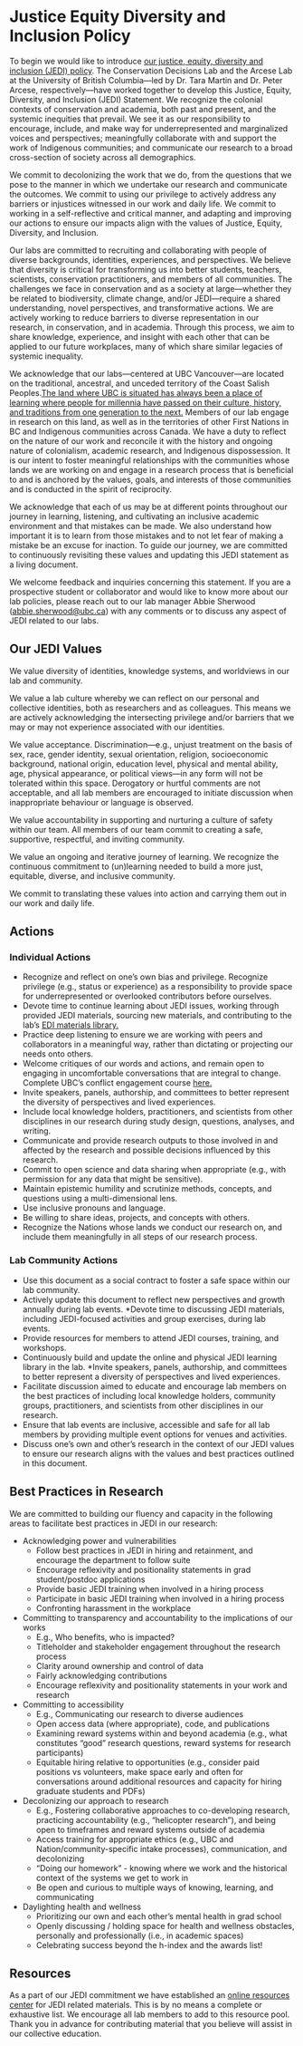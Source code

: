 # Justice Equity Diversity and Inclusion Policy {-#diversity}

To begin we would like to introduce [our justice, equity, diversity and inclusion (JEDI) policy](https://www.taramartin.org/equity-diversity-and-inclusion/). The Conservation Decisions Lab and the Arcese Lab at the University of British Columbia---led by Dr. Tara Martin and Dr. Peter Arcese, respectively---have worked together to develop this Justice, Equity, Diversity, and Inclusion (JEDI) Statement. We recognize the colonial contexts of conservation and academia, both past and present, and the systemic inequities that prevail. We see it as our responsibility to encourage, include, and make way for underrepresented and marginalized voices and perspectives; meaningfully collaborate with and support the work of Indigenous communities; and communicate our research to a broad cross-section of society across all demographics. 

We commit to decolonizing the work that we do, from the questions that we pose to the manner in which we undertake our research and communicate the outcomes. We commit to using our privilege to actively address any barriers or injustices witnessed in our work and daily life. We commit to working in a self-reflective and critical manner, and adapting and improving our actions to ensure our impacts align with the values of Justice, Equity, Diversity, and Inclusion.

Our labs are committed to recruiting and collaborating with people of diverse backgrounds, identities, experiences, and perspectives. We believe that diversity is critical for transforming us into better students, teachers, scientists, conservation practitioners, and members of all communities. The challenges we face in conservation and as a society at large—whether they be related to biodiversity, climate change, and/or JEDI—require a shared understanding, novel perspectives, and transformative actions. We are actively working to reduce barriers to diverse representation in our research, in conservation, and in academia. Through this process, we aim to share knowledge, experience, and insight with each other that can be applied to our future workplaces, many of which share similar legacies of systemic inequality. 

We acknowledge that our labs---centered at UBC Vancouver---are located on the traditional, ancestral, and unceded territory of the Coast Salish Peoples.[The land where UBC is situated has always been a place of learning where people for millennia have passed on their culture, history, and traditions from one generation to the next.](https://indigenous.ubc.ca/indigenous-engagement/musqueam-and-ubc/) Members of our lab engage in research on this land, as well as in the territories of other First Nations in BC and Indigenous communities across Canada. We have a duty to reflect on the nature of our work and reconcile it with the history and ongoing nature of colonialism, academic research, and Indigenous dispossession. It is our intent to foster meaningful relationships with the communities whose lands we are working on and engage in a research process that is beneficial to and is anchored by the values, goals, and interests of those communities and is conducted in the spirit of reciprocity.

We acknowledge that each of us may be at different points throughout our journey in learning, listening, and cultivating an inclusive academic environment and that mistakes can be made. We also understand how important it is to learn from those mistakes and to not let fear of making a mistake be an excuse for inaction. To guide our journey, we are committed to continuously revisiting these values and updating this JEDI statement as a living document. 

We welcome feedback and inquiries concerning this statement. If you are a prospective student or collaborator and would like to know more about our lab policies, please reach out to our lab manager Abbie Sherwood (<abbie.sherwood@ubc.ca>) with any comments or to discuss any aspect of JEDI related to our labs.

## Our JEDI Values {-#values}

We value diversity of identities, knowledge systems, and worldviews in our lab and community. 

We value a lab culture whereby we can reflect on our personal and collective identities, both as researchers and as colleagues. This means we are actively acknowledging the intersecting privilege and/or barriers that we may or may not experience associated with our identities.

We value acceptance. Discrimination—e.g., unjust treatment on the basis of sex, race, gender identity, sexual orientation, religion, socioeconomic background, national origin, education level, physical and mental ability, age, physical appearance, or political views—in any form will not be tolerated within this space. Derogatory or hurtful comments are not acceptable, and all lab members are encouraged to initiate discussion when inappropriate behaviour or language is observed. 

We value accountability in supporting and nurturing a culture of safety within our team. All members of our team commit to creating a safe, supportive, respectful, and inviting community. 

We value an ongoing and iterative journey of learning. We recognize the continuous commitment to (un)learning needed to build a more just, equitable, diverse, and inclusive community. 

We commit to translating these values into action and carrying them out in our work and daily life. 

## Actions {-#jediactions}

### Individual Actions {-#individualactions}

* Recognize and reflect on one's own bias and privilege. Recognize privilege (e.g., status or experience) as a responsibility to provide space for underrepresented or overlooked contributors before ourselves. 
* Devote time to continue learning about JEDI issues, working through provided JEDI materials, sourcing new materials, and contributing to the lab’s [EDI materials library.](https://docs.google.com/document/d/102fsqZL8UVf22TX1kTZ1WjQu2U9SrFjEBbQ9NipedXA/edit#heading=h.axugsem4agey)
* Practice deep listening to ensure we are working with peers and collaborators in a meaningful way, rather than dictating or projecting our needs onto others.
* Welcome critiques of our words and actions, and remain open to engaging in uncomfortable conversations that are integral to change. Complete UBC’s conflict engagement course [here.](https://wpl.ubc.ca/browse/conflict-theatre/courses/wpl-pd-icsd)
* Invite speakers, panels, authorship, and committees to better represent the diversity of perspectives and lived experiences.
* Include local knowledge holders, practitioners, and scientists from other disciplines in our research during study design, questions, analyses, and writing.
* Communicate and provide research outputs to those involved in and affected by the research and possible decisions influenced by this research. 
* Commit to open science and data sharing when appropriate (e.g., with permission for any data that might be sensitive).
* Maintain epistemic humility and scrutinize methods, concepts, and questions using a multi-dimensional lens.
* Use inclusive pronouns and language.
* Be willing to share ideas, projects, and concepts with others.
* Recognize the Nations whose lands we conduct our research on, and include them meaningfully in all steps of our research process.

### Lab Community Actions {-#labactions}

* Use this document as a social contract to foster a safe space within our lab community.
* Actively update this document to reflect new perspectives and growth annually during lab events. 
*Devote time to discussing JEDI materials, including JEDI-focused activities and group exercises, during lab events.
* Provide resources for members to attend JEDI courses, training, and workshops. 
* Continuously build and update the online and physical JEDI learning library in the lab. 
*Invite speakers, panels, authorship, and committees to better represent a diversity of perspectives and lived experiences.
* Facilitate discussion aimed to educate and encourage lab members on the best practices of including local knowledge holders, community groups, practitioners, and scientists from other disciplines in our research.
* Ensure that lab events are inclusive, accessible and safe for all lab members by providing multiple event options for venues and activities.
* Discuss one’s own and other’s research in the context of our JEDI values to ensure our research aligns with the values and best practices outlined in this document.

## Best Practices in Research {-#researchpractices}

We are committed to building our fluency and capacity in the following areas to facilitate best practices in JEDI in our research:

* Acknowledging power and vulnerabilities
  *	Follow best practices in JEDI in hiring and retainment, and encourage the department to follow suite
  *	Encourage reflexivity and positionality statements in grad student/postdoc applications
  * Provide basic JEDI training when involved in a hiring process 
  *	Participate in basic JEDI training when involved in a hiring process
  * Confronting harassment in the workplace 

*	Committing to transparency and accountability to the implications of our works
    *	E.g., Who benefits, who is impacted? 
    *	Titleholder and stakeholder engagement throughout the research process
    *	Clarity around ownership and control of data
    *	Fairly acknowledging contributions
    *	Encourage reflexivity and positionality statements in your work and research

*	Committing to accessibility
    *	E.g., Communicating our research to diverse audiences 
    *	Open access data (where appropriate), code, and publications
    *	Examining reward systems within and beyond academia (e.g., what constitutes “good” research questions, reward systems for research participants)
    *	Equitable hiring relative to opportunities (e.g., consider paid positions vs volunteers, make space early and often for conversations around additional resources and capacity for hiring graduate students and PDFs)

*	Decolonizing our approach to research
    *	E.g., Fostering collaborative approaches to co-developing research, practicing accountability (e.g., “helicopter research”), and being open to timeframes and reward systems outside of academia
    *	Access training for appropriate ethics (e.g., UBC and Nation/community-specific intake processes), communication, and decolonizing 
    *	“Doing our homework” - knowing where we work and the historical context of the systems we get to work in
    *	Be open and curious to multiple ways of knowing, learning, and communicating

*	Daylighting health and wellness
    *	Prioritizing our own and each other’s mental health in grad school
    *	Openly discussing / holding space for health and wellness obstacles, personally and professionally (i.e., in academic spaces) 
    *	Celebrating success beyond the h-index and the awards list! 

## Resources {-#jediresources}

As a part of our JEDI commitment we have established an [online resources center](https://docs.google.com/document/d/102fsqZL8UVf22TX1kTZ1WjQu2U9SrFjEBbQ9NipedXA/edit#heading=h.axugsem4agey) for JEDI related materials. This is by no means a complete or exhaustive list. We encourage all lab members to add to this resource pool. Thank you in advance for contributing material that you believe will assist in our collective education. 



